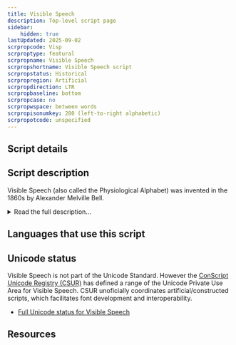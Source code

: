 ```yaml
---
title: Visible Speech
description: Top-level script page
sidebar:
    hidden: true
lastUpdated: 2025-09-02
scrpropcode: Visp
scrproptype: featural
scrpropname: Visible Speech
scrpropshortname: Visible Speech script
scrpropstatus: Historical
scrpropregion: Artificial
scrpropdirection: LTR
scrpropbaseline: bottom
scrpropcase: no
scrpropwspace: between words
scrpropisonumkey: 280 (left-to-right alphabetic)
scrpropotcode: unspecified
---
```



## Script details

<ScriptDetails />

## Script description

Visible Speech (also called the Physiological Alphabet) was invented in the 1860s by Alexander Melville Bell.

<details>
<summary>Read the full description...</summary>Bell studied the science of speech as a young man, and went on to teach elocution at the University of Edinburgh, and later taught deaf-mutes in Washington DC.

He devised Visible Speech as a means of visually representing every human speech sound, for use in teaching deaf-mutes to speak. Each symbol was intended to reduce speech sounds to an unambiguous representation by showing the position and movement of the lips, tongue, and throat in producing them.

Bell also proposed that the script could be used to teach illiterates overseas to read and write their own languages, to communicate the exact sounds of foreign languages to students, for use in speech therapy, for diffusion of a primary language throughout the colonies, and possibly for the eventual establishment of a universal language.

Consonant and vowel symbols in Visual Speech contrast visually, with consonants being written using x-height curves representing the back, top, and tip of the tongue, and the lips. For example, curves turned to the right (that is, facing the same direction as a closing bracket) represent labial consonants such as [b], [p] etc., and curves turned to the left (that is, facing the same direction as a Latin letter _c_) represent consonants pronounced using the back of the tongue such as [k], [g] etc. Vowels are written using long thin symbols which either ascend above the x-height (for high vowels) or descend below the baseline (for low vowels) or do both (for mid-vowels). Glides and diphthongs are also represented.

There is also a set of modifiers representing features such as _nasal_, _stop_, _abrupt_ etc.

Bell’s son, Alexander Graham Bell, was also a big advocate of the script and contributed much of the profit from his patent of the telephone to promoting it.
</details>

## Languages that use this script

<WsList script='Visp' wsMax='5' />

## Unicode status

Visible Speech is not part of the Unicode Standard. However the [ConScript Unicode Registry (CSUR)](http://www.evertype.com/standards/csur/) has defined a range of the Unicode Private Use Area for Visible Speech. CSUR unoficially coordinates artificial/constructed scripts, which facilitates font development and interoperability.

- [Full Unicode status for Visible Speech](/scrlang/unicode/visp-unicode)



## Resources

<ScriptResources detailSummary='seemore' />


